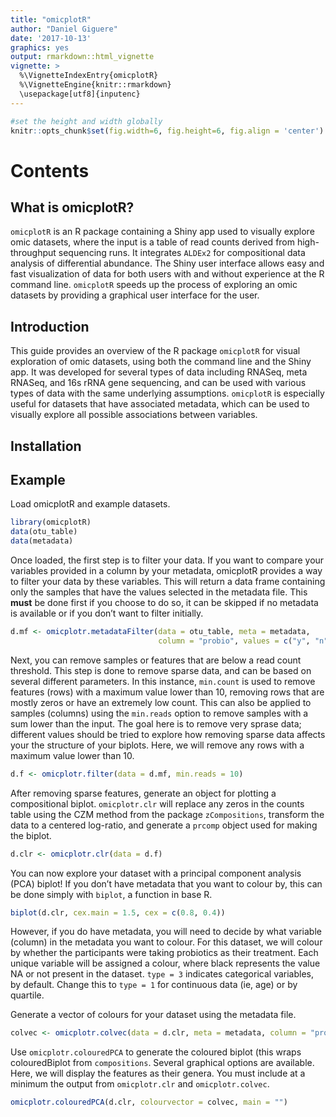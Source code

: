 ```yaml
---
title: "omicplotR"
author: "Daniel Giguere"
date: '2017-10-13'
graphics: yes
output: rmarkdown::html_vignette
vignette: >
  %\VignetteIndexEntry{omicplotR}
  %\VignetteEngine{knitr::rmarkdown}
  \usepackage[utf8]{inputenc}
---
```


``` r
#set the height and width globally
knitr::opts_chunk$set(fig.width=6, fig.height=6, fig.align = 'center') 
```

# Contents
## What is omicplotR?

`omicplotR` is an R package containing a Shiny app used to visually explore omic datasets, where the input is a table of read counts derived from high-throughput sequencing runs. It integrates `ALDEx2` for compositional data analysis of differential abundance. The Shiny user interface allows easy and fast visualization of data for both users with and without experience at the R command line. `omicplotR` speeds up the process of exploring an omic datasets by providing a graphical user interface for the user.

## Introduction

This guide provides an overview of the R package `omicplotR` for visual exploration of omic datasets, using both the command line and the Shiny app. It was developed for several types of data including RNASeq, meta RNASeq, and 16s rRNA gene sequencing, and can be used with various types of data with the same underlying assumptions. `omicplotR` is especially useful for datasets that have associated metadata, which can be used to visually explore all possible associations between variables.

## Installation


## Example

Load omicplotR and example datasets.

```r
library(omicplotR)
data(otu_table)
data(metadata)
```

Once loaded, the first step is to filter your data. If you want to compare your variables provided in a column by your metadata, omicplotR provides a way to filter your data by these variables. This will return a data frame containing only the samples that have the values selected in the metadata file. This **must** be done first if you choose to do so, it can be skipped if no metadata is available or if you don't want to filter initially. 

```r
d.mf <- omicplotr.metadataFilter(data = otu_table, meta = metadata, 
                                 column = "probio", values = c("y", "n"))
```

Next, you can remove samples or features that are below a read count threshold. This step is done to remove sparse data, and can be based on several different parameters. In this instance, `min.count` is used to remove features (rows) with a maximum value lower than 10, removing rows that are mostly zeros or have an extremely low count. This can also be applied to samples (columns) using the `min.reads` option to remove samples with a sum lower than the input. The goal here is to remove very sprase data; different values should be tried to explore how removing sparse data affects your the structure of your biplots. Here, we will remove any rows with a maximum value lower than 10. 

```r
d.f <- omicplotr.filter(data = d.mf, min.reads = 10)
```

After removing sparse features, generate an object for plotting a compositional biplot. `omicplotr.clr` will replace any zeros in the counts table using the CZM method from the package `zCompositions`, transform the data to a centered log-ratio, and generate a `prcomp` object used for making the biplot.

```r
d.clr <- omicplotr.clr(data = d.f)
```

You can now explore your dataset with a principal component analysis (PCA) biplot! If you don't have metadata that you want to colour by, this can be done simply with `biplot`, a function in base R.

```r
biplot(d.clr, cex.main = 1.5, cex = c(0.8, 0.4))

```

However, if you do have metadata, you will need to decide by what variable (column) in the metadata you want to colour. For this dataset, we will colour by whether the participants were taking probiotics as their treatment. Each unique variable will be assigned a colour, where black represents the value NA or not present in the dataset. `type = 3` indicates categorical variables, by default. Change this to `type = 1` for continuous data (ie, age) or by quartile.

Generate a vector of colours for your dataset using the metadata file.

```r
colvec <- omicplotr.colvec(data = d.clr, meta = metadata, column = "probio", type = 3)
```

Use `omicplotr.colouredPCA` to generate the coloured biplot (this wraps colouredBiplot from `compositions`. Several graphical options are available. Here, we will display the features as their genera. You must include at a minimum the output from `omicplotr.clr` and `omicplotr.colvec`.

```r
omicplotr.colouredPCA(d.clr, colourvector = colvec, main = "")
```
